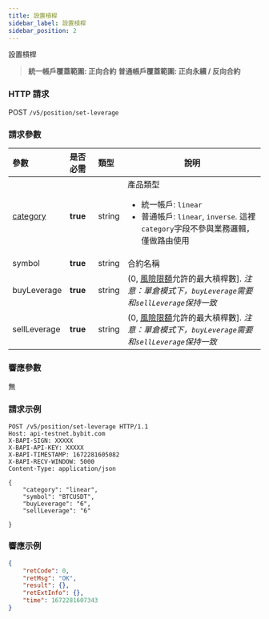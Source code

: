```yaml
---
title: 設置槓桿
sidebar_label: 設置槓桿
sidebar_position: 2
---
```


設置槓桿
> **統一帳戶覆蓋範圍: 正向合約**
> **普通帳戶覆蓋範圍: 正向永續 / 反向合約**

### HTTP 請求
POST `/v5/position/set-leverage`

### 請求參數
| 參數 | 是否必需 | 類型 | 說明|
|:----- |:-------|:-----|------ |
|[category](../enum#category) |**true** |string |產品類型 <ul><li>統一帳戶: `linear`</li><li>普通帳戶: `linear`, `inverse`. 這裡`category`字段不參與業務邏輯，僅做路由使用</li></ul> |
|symbol |**true** |string |合約名稱|
|buyLeverage |**true** |string |(0, [風險限額](../market/risk-limit#)允許的最大槓桿數]. _注意：單倉模式下，`buyLeverage`需要和`sellLeverage`保持一致_ |
|sellLeverage |**true** |string |(0, [風險限額](../market/risk-limit#)允許的最大槓桿數]. _注意：單倉模式下，`buyLeverage`需要和`sellLeverage`保持一致_|

### 響應參數
無

### 請求示例

```http
POST /v5/position/set-leverage HTTP/1.1
Host: api-testnet.bybit.com
X-BAPI-SIGN: XXXXX
X-BAPI-API-KEY: XXXXX
X-BAPI-TIMESTAMP: 1672281605082
X-BAPI-RECV-WINDOW: 5000
Content-Type: application/json

{
    "category": "linear",
    "symbol": "BTCUSDT",
    "buyLeverage": "6",
    "sellLeverage": "6"

}
```

### 響應示例

```json
{
    "retCode": 0,
    "retMsg": "OK",
    "result": {},
    "retExtInfo": {},
    "time": 1672281607343
}
```
